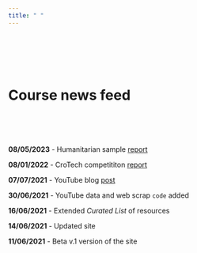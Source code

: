 ```yaml
---
title: " "
---
```

  
<br>
<br>
<br>
<br>

# Course news feed
<br>
<br>
<br>

**08/05/2023** - Humanitarian sample [report](https://raw.githack.com/lusiki/Learning-Social-Media-Analytics/main/lectures/Humanitarian.html)

**08/01/2022** - CroTech competititon [report](https://raw.githack.com/lusiki/Learning-Social-Media-Analytics/main/lectures/TechBrands/demo.html) 

**07/07/2021** - YouTube blog [post](https://raw.githack.com/lusiki/Learning-Social-Media-Analytics/main/lectures/YouTube.html)  

**30/06/2021** - YouTube data and web scrap `code` added 

**16/06/2021** - Extended *Curated List* of resources 

**14/06/2021** - Updated site  
  
**11/06/2021** - Beta v.1 version of the site
  

